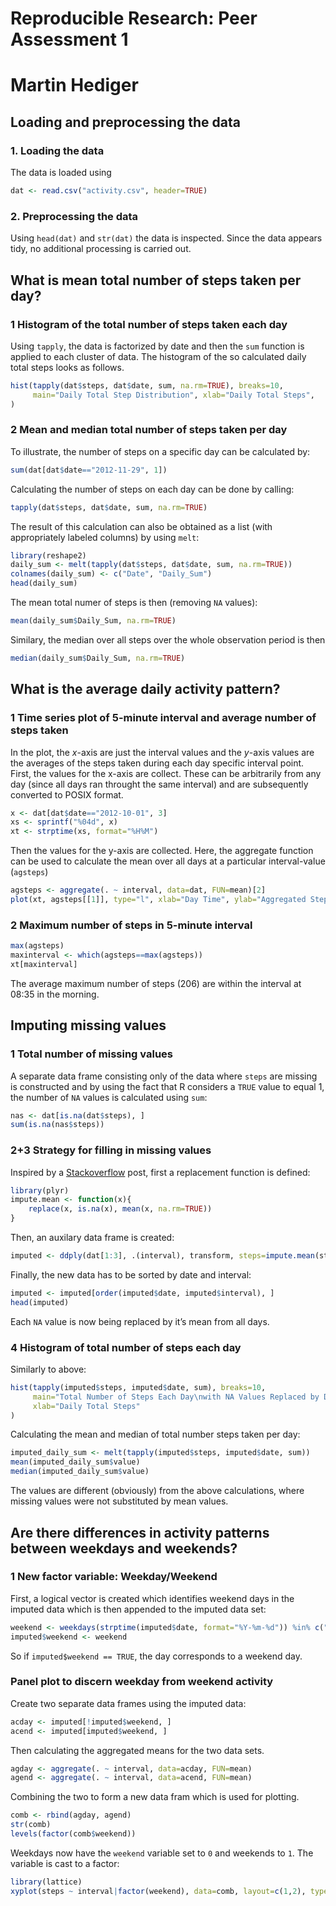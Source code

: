 # Reproducible Research: Peer Assessment 1

Martin Hediger
==============


## Loading and preprocessing the data

### 1. Loading the data
The data is loaded using

```r
dat <- read.csv("activity.csv", header=TRUE)
```

### 2. Preprocessing the data
Using `head(dat)` and `str(dat)` the data is inspected.
Since the data appears tidy, no additional processing is carried out.

## What is mean total number of steps taken per day?

### 1 Histogram of the total number of steps taken each day
Using `tapply`, the data is factorized by date and then the `sum` function is applied to each cluster of data.
The histogram of the so calculated daily total steps looks as follows.

```r
hist(tapply(dat$steps, dat$date, sum, na.rm=TRUE), breaks=10,
     main="Daily Total Step Distribution", xlab="Daily Total Steps", 
)
```

### 2 Mean and median total number of steps taken per day
To illustrate, the number of steps on a specific day can be calculated by:

```r
sum(dat[dat$date=="2012-11-29", 1])
```

Calculating the number of steps on each day can be done by calling:

```r
tapply(dat$steps, dat$date, sum, na.rm=TRUE)
```

The result of this calculation can also be obtained as a list (with appropriately labeled columns) by using `melt`:

```r
library(reshape2)
daily_sum <- melt(tapply(dat$steps, dat$date, sum, na.rm=TRUE))
colnames(daily_sum) <- c("Date", "Daily_Sum")
head(daily_sum)
```

The mean total numer of steps is then (removing `NA` values):

```r
mean(daily_sum$Daily_Sum, na.rm=TRUE)
```

Similary, the median over all steps over the whole observation period is then

```r
median(daily_sum$Daily_Sum, na.rm=TRUE)
```




## What is the average daily activity pattern?

### 1 Time series plot of 5-minute interval and average number of steps taken

In the plot, the *x*-axis are just the interval values and the *y*-axis values are the averages of the steps taken during each day specific interval point.
First, the values for the x-axis are collect. These can be arbitrarily from any day (since all days ran throught the same interval) and are subsequently converted to POSIX format.

```r
x <- dat[dat$date=="2012-10-01", 3]
xs <- sprintf("%04d", x)
xt <- strptime(xs, format="%H%M")
```

Then the values for the y-axis are collected.
Here, the aggregate function can be used to calculate the mean over all days at a particular interval-value (`agsteps`)

```r
agsteps <- aggregate(. ~ interval, data=dat, FUN=mean)[2]
plot(xt, agsteps[[1]], type="l", xlab="Day Time", ylab="Aggregated Steps")
```

### 2 Maximum number of steps in 5-minute interval

```r
max(agsteps)
maxinterval <- which(agsteps==max(agsteps))
xt[maxinterval]
```

The average maximum number of steps (206) are within the interval at 08:35 in the morning.



## Imputing missing values

### 1 Total number of missing values

A separate data frame consisting only of the data where `steps` are missing is constructed and by using the fact that R considers a `TRUE` value to equal 1, the number of `NA` values is calculated using `sum`:

```r
nas <- dat[is.na(dat$steps), ]
sum(is.na(nas$steps))
```

### 2+3 Strategy for filling in missing values

Inspired by a [Stackoverflow](http://stackoverflow.com/questions/9322773/how-to-replace-na-with-mean-by-subset-in-r-impute-with-plyr/9322975#9322975) post, first a replacement function is defined:

```r
library(plyr)
impute.mean <- function(x){
    replace(x, is.na(x), mean(x, na.rm=TRUE))
}
```

Then, an auxilary data frame is created:

```r
imputed <- ddply(dat[1:3], .(interval), transform, steps=impute.mean(steps), date=date, interval=interval)
```

Finally, the new data has to be sorted by date and interval:

```r
imputed <- imputed[order(imputed$date, imputed$interval), ]
head(imputed)
```

Each `NA` value is now being replaced by it's mean from all days.

### 4 Histogram of total number of steps each day

Similarly to above:

```r
hist(tapply(imputed$steps, imputed$date, sum), breaks=10,
     main="Total Number of Steps Each Day\nwith NA Values Replaced by Day-mean",
     xlab="Daily Total Steps"
)
```

Calculating the mean and median of total number steps taken per day:

```r
imputed_daily_sum <- melt(tapply(imputed$steps, imputed$date, sum))
mean(imputed_daily_sum$value)
median(imputed_daily_sum$value)
```

The values are different (obviously) from the above calculations, where missing values were not substituted by mean values.

## Are there differences in activity patterns between weekdays and weekends?

### 1 New factor variable: Weekday/Weekend

First, a logical vector is created which identifies weekend days in the imputed data which is then appended to the imputed data set:

```r
weekend <- weekdays(strptime(imputed$date, format="%Y-%m-%d")) %in% c("Samstag", "Sonntag")
imputed$weekend <- weekend
```

So if `imputed$weekend == TRUE`, the day corresponds to a weekend day.

### Panel plot to discern weekday from weekend activity

Create two separate data frames using the imputed data:

```r
acday <- imputed[!imputed$weekend, ]
acend <- imputed[imputed$weekend, ]
```

Then calculating the aggregated means for the two data sets.

```r
agday <- aggregate(. ~ interval, data=acday, FUN=mean)
agend <- aggregate(. ~ interval, data=acend, FUN=mean)
```

Combining the two to form a new data fram which is used for plotting.

```r
comb <- rbind(agday, agend)
str(comb)
levels(factor(comb$weekend))
```

Weekdays now have the `weekend` variable set to `0` and weekends to `1`.
The variable is cast to a factor:

```r
library(lattice)
xyplot(steps ~ interval|factor(weekend), data=comb, layout=c(1,2), type="l")
```
